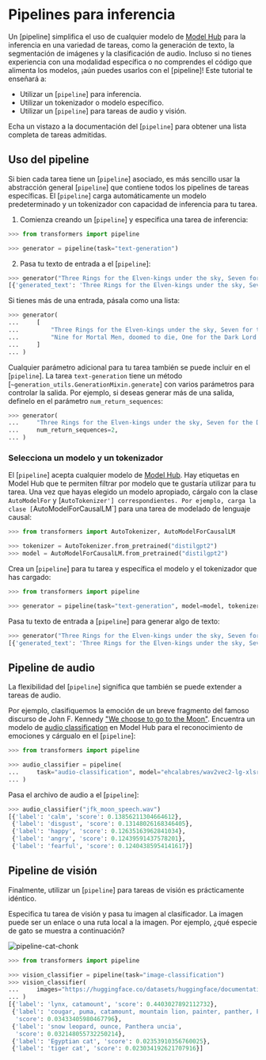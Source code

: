 <!--Copyright 2022 The HuggingFace Team. All rights reserved.

Licensed under the Apache License, Version 2.0 (the "License"); you may not use this file except in compliance with
the License. You may obtain a copy of the License at

http://www.apache.org/licenses/LICENSE-2.0

Unless required by applicable law or agreed to in writing, software distributed under the License is distributed on
an "AS IS" BASIS, WITHOUT WARRANTIES OR CONDITIONS OF ANY KIND, either express or implied. See the License for the
specific language governing permissions and limitations under the License.
-->

# Pipelines para inferencia

Un [pipeline] simplifica el uso de cualquier modelo de [Model Hub](https://huggingface.co/models) para la inferencia en una variedad de tareas, como la generación de texto, la segmentación de imágenes y la clasificación de audio. Incluso si no tienes experiencia con una modalidad específica o no comprendes el código que alimenta los modelos, ¡aún puedes usarlos con el [pipeline]! Este tutorial te enseñará a:

* Utilizar un [`pipeline`] para inferencia.
* Utilizar un tokenizador o modelo específico.
* Utilizar un [`pipeline`] para tareas de audio y visión.

<Tip>

Echa un vistazo a la documentación del [`pipeline`] para obtener una lista completa de tareas admitidas.

</Tip>

## Uso del pipeline

Si bien cada tarea tiene un [`pipeline`] asociado, es más sencillo usar la abstracción general [`pipeline`] que contiene todos los pipelines de tareas específicas. El [`pipeline`] carga automáticamente un modelo predeterminado y un tokenizador con capacidad de inferencia para tu tarea.

1. Comienza creando un [`pipeline`] y especifica una tarea de inferencia:

```py
>>> from transformers import pipeline

>>> generator = pipeline(task="text-generation")
```

2. Pasa tu texto de entrada a el [`pipeline`]:

```py
>>> generator("Three Rings for the Elven-kings under the sky, Seven for the Dwarf-lords in their halls of stone")
[{'generated_text': 'Three Rings for the Elven-kings under the sky, Seven for the Dwarf-lords in their halls of stone, Seven for the Iron-priests at the door to the east, and thirteen for the Lord Kings at the end of the mountain'}]
```

Si tienes más de una entrada, pásala como una lista:

```py
>>> generator(
...     [
...         "Three Rings for the Elven-kings under the sky, Seven for the Dwarf-lords in their halls of stone",
...         "Nine for Mortal Men, doomed to die, One for the Dark Lord on his dark throne",
...     ]
... )
```

Cualquier parámetro adicional para tu tarea también se puede incluir en el [`pipeline`]. La tarea `text-generation` tiene un método [`~generation_utils.GenerationMixin.generate`] con varios parámetros para controlar la salida. Por ejemplo, si deseas generar más de una salida, definelo en el parámetro `num_return_sequences`:

```py
>>> generator(
...     "Three Rings for the Elven-kings under the sky, Seven for the Dwarf-lords in their halls of stone",
...     num_return_sequences=2,
... )
```

### Selecciona un modelo y un tokenizador

El [`pipeline`] acepta cualquier modelo de [Model Hub](https://huggingface.co/models). Hay etiquetas en Model Hub que te permiten filtrar por modelo que te gustaría utilizar para tu tarea. Una vez que hayas elegido un modelo apropiado, cárgalo con la clase `AutoModelFor` y [`AutoTokenizer'] correspondientes. Por ejemplo, carga la clase [`AutoModelForCausalLM`] para una tarea de modelado de lenguaje causal:

```py
>>> from transformers import AutoTokenizer, AutoModelForCausalLM

>>> tokenizer = AutoTokenizer.from_pretrained("distilgpt2")
>>> model = AutoModelForCausalLM.from_pretrained("distilgpt2")
```

Crea un [`pipeline`] para tu tarea y específica el modelo y el tokenizador que has cargado:

```py
>>> from transformers import pipeline

>>> generator = pipeline(task="text-generation", model=model, tokenizer=tokenizer)
```

Pasa tu texto de entrada a [`pipeline`] para generar algo de texto:

```py
>>> generator("Three Rings for the Elven-kings under the sky, Seven for the Dwarf-lords in their halls of stone")
[{'generated_text': 'Three Rings for the Elven-kings under the sky, Seven for the Dwarf-lords in their halls of stone, Seven for the Dragon-lords (for them to rule in a world ruled by their rulers, and all who live within the realm'}]
```

## Pipeline de audio

La flexibilidad del [`pipeline`] significa que también se puede extender a tareas de audio.

Por ejemplo, clasifiquemos la emoción de un breve fragmento del famoso discurso de John F. Kennedy ["We choose to go to the Moon"](https://en.wikipedia.org/wiki/We_choose_to_go_to_the_Moon). Encuentra un modelo de [audio classification](https://huggingface.co/models?pipeline_tag=audio-classification) en Model Hub para el reconocimiento de emociones y cárgualo en el [`pipeline`]:

```py
>>> from transformers import pipeline

>>> audio_classifier = pipeline(
...     task="audio-classification", model="ehcalabres/wav2vec2-lg-xlsr-en-speech-emotion-recognition"
... )
```

Pasa el archivo de audio a el [`pipeline`]:

```py
>>> audio_classifier("jfk_moon_speech.wav")
[{'label': 'calm', 'score': 0.13856211304664612},
 {'label': 'disgust', 'score': 0.13148026168346405},
 {'label': 'happy', 'score': 0.12635163962841034},
 {'label': 'angry', 'score': 0.12439591437578201},
 {'label': 'fearful', 'score': 0.12404385954141617}]
```

## Pipeline de visión

Finalmente, utilizar un [`pipeline`] para tareas de visión es prácticamente idéntico.

Especifica tu tarea de visión y pasa tu imagen al clasificador. La imagen puede ser un enlace o una ruta local a la imagen. Por ejemplo, ¿qué especie de gato se muestra a continuación?

![pipeline-cat-chonk](https://huggingface.co/datasets/huggingface/documentation-images/resolve/main/pipeline-cat-chonk.jpeg)

```py
>>> from transformers import pipeline

>>> vision_classifier = pipeline(task="image-classification")
>>> vision_classifier(
...     images="https://huggingface.co/datasets/huggingface/documentation-images/resolve/main/pipeline-cat-chonk.jpeg"
... )
[{'label': 'lynx, catamount', 'score': 0.4403027892112732},
 {'label': 'cougar, puma, catamount, mountain lion, painter, panther, Felis concolor',
  'score': 0.03433405980467796},
 {'label': 'snow leopard, ounce, Panthera uncia',
  'score': 0.032148055732250214},
 {'label': 'Egyptian cat', 'score': 0.02353910356760025},
 {'label': 'tiger cat', 'score': 0.023034192621707916}]
```
